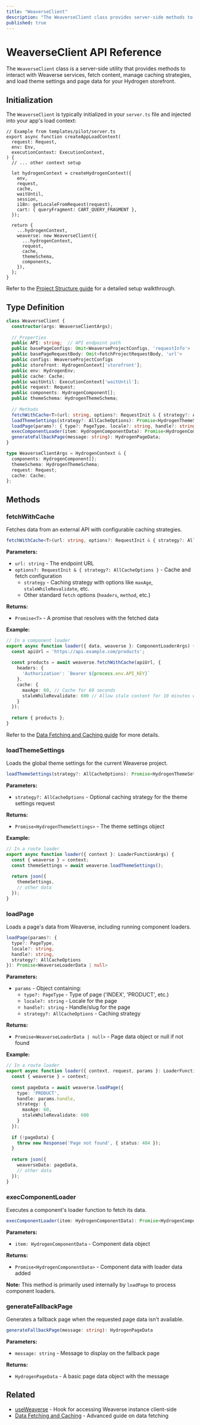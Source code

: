 ```yaml
---
title: "WeaverseClient"
description: "The WeaverseClient class provides server-side methods to interact with Weaverse content and services in a Hydrogen storefront."
published: true
---
```


# WeaverseClient API Reference

The `WeaverseClient` class is a server-side utility that provides methods to interact with Weaverse services, fetch content, manage caching strategies, and load theme settings and page data for your Hydrogen storefront.

## Initialization

The `WeaverseClient` is typically initialized in your `server.ts` file and injected into your app's load context:

```tsx
// Example from templates/pilot/server.ts
export async function createAppLoadContext(
  request: Request,
  env: Env,
  executionContext: ExecutionContext,
) {
  // ... other context setup

  let hydrogenContext = createHydrogenContext({
    env,
    request,
    cache,
    waitUntil,
    session,
    i18n: getLocaleFromRequest(request),
    cart: { queryFragment: CART_QUERY_FRAGMENT },
  });

  return {
    ...hydrogenContext,
    weaverse: new WeaverseClient({
      ...hydrogenContext,
      request,
      cache,
      themeSchema,
      components,
    }),
  };
}
```

Refer to the [Project Structure guide](core-concepts/project-structure#base-files-explained) for a detailed setup walkthrough.

## Type Definition

```typescript
class WeaverseClient {
  constructor(args: WeaverseClientArgs);
  
  // Properties
  public API: string;  // API endpoint path
  public basePageConfigs: Omit<WeaverseProjectConfigs, 'requestInfo'>
  public basePageRequestBody: Omit<FetchProjectRequestBody, 'url'>
  public configs: WeaverseProjectConfigs
  public storefront: HydrogenContext['storefront'];
  public env: HydrogenEnv;
  public cache: Cache;
  public waitUntil: ExecutionContext['waitUntil'];
  public request: Request;
  public components: HydrogenComponent[];
  public themeSchema: HydrogenThemeSchema;
  
  // Methods
  fetchWithCache<T>(url: string, options?: RequestInit & { strategy?: AllCacheOptions }): Promise<T>;
  loadThemeSettings(strategy?: AllCacheOptions): Promise<HydrogenThemeSettings>;
  loadPage(params?: { type?: PageType, locale?: string, handle?: string, strategy?: AllCacheOptions }): Promise<WeaverseLoaderData | null>;
  execComponentLoader(item: HydrogenComponentData): Promise<HydrogenComponentData>;
  generateFallbackPage(message: string): HydrogenPageData;
}

type WeaverseClientArgs = HydrogenContext & {
  components: HydrogenComponent[];
  themeSchema: HydrogenThemeSchema;
  request: Request;
  cache: Cache;
};
```

## Methods

### fetchWithCache

Fetches data from an external API with configurable caching strategies.

```typescript
fetchWithCache<T>(url: string, options?: RequestInit & { strategy?: AllCacheOptions }): Promise<T>
```

**Parameters:**
- `url: string` - The endpoint URL
- `options?: RequestInit & { strategy?: AllCacheOptions }` - Cache and fetch configuration
  - `strategy` - Caching strategy with options like `maxAge`, `staleWhileRevalidate`, etc.
  - Other standard `fetch` options (`headers`, `method`, etc.)

**Returns:**
- `Promise<T>` - A promise that resolves with the fetched data

**Example:**

```typescript
// In a component loader
export async function loader({ data, weaverse }: ComponentLoaderArgs) {
  const apiUrl = 'https://api.example.com/products';
  
  const products = await weaverse.fetchWithCache(apiUrl, {
    headers: {
      'Authorization': `Bearer ${process.env.API_KEY}`
    },
    cache: {
      maxAge: 60, // Cache for 60 seconds
      staleWhileRevalidate: 600 // Allow stale content for 10 minutes while revalidating
    }
  });
  
  return { products };
}
```

Refer to the [Data Fetching and Caching guide](development-guide/data-fetching#fetching-data-from-external-apis) for more details.

### loadThemeSettings

Loads the global theme settings for the current Weaverse project.

```typescript
loadThemeSettings(strategy?: AllCacheOptions): Promise<HydrogenThemeSettings>
```

**Parameters:**
- `strategy?: AllCacheOptions` - Optional caching strategy for the theme settings request

**Returns:**
- `Promise<HydrogenThemeSettings>` - The theme settings object

**Example:**

```typescript
// In a route loader
export async function loader({ context }: LoaderFunctionArgs) {
  const { weaverse } = context;
  const themeSettings = await weaverse.loadThemeSettings();
  
  return json({
    themeSettings,
    // other data
  });
}
```

### loadPage

Loads a page's data from Weaverse, including running component loaders.

```typescript
loadPage(params?: {
  type?: PageType,
  locale?: string,
  handle?: string,
  strategy?: AllCacheOptions
}): Promise<WeaverseLoaderData | null>
```

**Parameters:**
- `params` - Object containing:
  - `type?: PageType` - Type of page ('INDEX', 'PRODUCT', etc.)
  - `locale?: string` - Locale for the page
  - `handle?: string` - Handle/slug for the page
  - `strategy?: AllCacheOptions` - Caching strategy

**Returns:**
- `Promise<WeaverseLoaderData | null>` - Page data object or null if not found

**Example:**

```typescript
// In a route loader
export async function loader({ context, request, params }: LoaderFunctionArgs) {
  const { weaverse } = context;
  
  const pageData = await weaverse.loadPage({
    type: 'PRODUCT',
    handle: params.handle,
    strategy: {
      maxAge: 60,
      staleWhileRevalidate: 600
    }
  });
  
  if (!pageData) {
    throw new Response('Page not found', { status: 404 });
  }
  
  return json({
    weaverseData: pageData,
    // other data
  });
}
```

### execComponentLoader

Executes a component's loader function to fetch its data.

```typescript
execComponentLoader(item: HydrogenComponentData): Promise<HydrogenComponentData>
```

**Parameters:**
- `item: HydrogenComponentData` - Component data object

**Returns:**
- `Promise<HydrogenComponentData>` - Component data with loader data added

**Note:** This method is primarily used internally by `loadPage` to process component loaders.

### generateFallbackPage

Generates a fallback page when the requested page data isn't available.

```typescript
generateFallbackPage(message: string): HydrogenPageData
```

**Parameters:**
- `message: string` - Message to display on the fallback page

**Returns:**
- `HydrogenPageData` - A basic page data object with the message

## Related

- [useWeaverse](api-reference/use-weaverse) - Hook for accessing Weaverse instance client-side
- [Data Fetching and Caching](development-guide/data-fetching) - Advanced guide on data fetching
